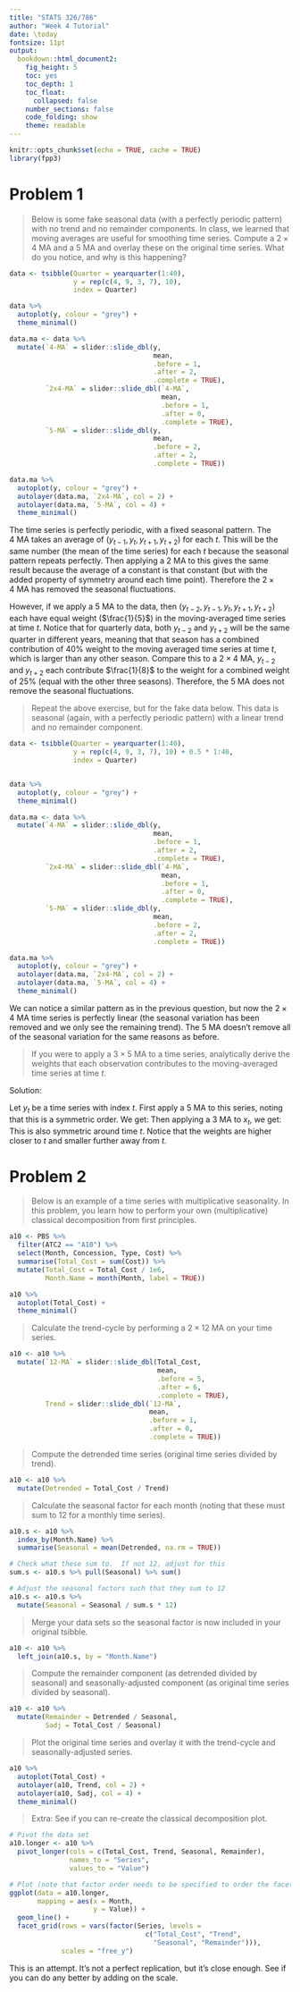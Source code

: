 ---
title: "STATS 326/786"
author: "Week 4 Tutorial"
date: \today
fontsize: 11pt
output:
  bookdown::html_document2:
    fig_height: 5
    toc: yes
    toc_depth: 1
    toc_float:
      collapsed: false
    number_sections: false
    code_folding: show
    theme: readable
---

```{r setup, include=FALSE}
knitr::opts_chunk$set(echo = TRUE, cache = TRUE)
library(fpp3)
```


# Problem 1

> Below is some fake seasonal data (with a perfectly periodic pattern) with no trend and no remainder components.  In class, we learned that moving averages are useful for smoothing time series. Compute a $2 \times 4~\text{MA}$ and a $5~\text{MA}$ and overlay these on the original time series.  What do you notice, and why is this happening?  

```{r, warning = FALSE}

data <- tsibble(Quarter = yearquarter(1:40),
                y = rep(c(4, 9, 3, 7), 10),
                index = Quarter)

data %>% 
  autoplot(y, colour = "grey") + 
  theme_minimal()

data.ma <- data %>%
  mutate(`4-MA` = slider::slide_dbl(y, 
                                    mean, 
                                    .before = 1, 
                                    .after = 2, 
                                    .complete = TRUE),
         `2x4-MA` = slider::slide_dbl(`4-MA`, 
                                      mean, 
                                      .before = 1, 
                                      .after = 0, 
                                      .complete = TRUE),
         `5-MA` = slider::slide_dbl(y, 
                                    mean, 
                                    .before = 2,
                                    .after = 2, 
                                    .complete = TRUE))

data.ma %>%
  autoplot(y, colour = "grey") +
  autolayer(data.ma, `2x4-MA`, col = 2) + 
  autolayer(data.ma, `5-MA`, col = 4) + 
  theme_minimal()

```

The time series is perfectly periodic, with a fixed seasonal pattern.  The $4 ~ \text{MA}$ takes an average of $(y_{t-1}, y_t, y_{t+1}, y_{t+2})$ for each $t$.  This will be the same number (the mean of the time series) for each $t$ because the seasonal pattern repeats perfectly. Then applying a $2~ \text{MA}$ to this gives the same result because the average of a constant is that constant (but with the added property of symmetry around each time point).  Therefore the $2\times 4~\text{MA}$ has removed the seasonal fluctuations.  

However, if we apply a $5 ~ \text{MA}$ to the data, then $(y_{t-2}, y_{t-1}, y_t, y_{t+1}, y_{t+2})$ each have equal weight ($\frac{1}{5}$) in the moving-averaged time series at time $t$.  Notice that for quarterly data, both $y_{t-2}$ and $y_{t+2}$ will be the same quarter in different years, meaning that that season has a combined contribution of 40\% weight to the moving averaged time series at time $t$, which is larger than any other season.  Compare this to a $2\times 4~\text{MA}$, $y_{t-2}$ and $y_{t+2}$ each contribute $\frac{1}{8}$ to the weight for a combined weight of 25\% (equal with the other three seasons).  Therefore, the $5 ~ \text{MA}$ does not remove the seasonal fluctuations.  


> Repeat the above exercise, but for the fake data below.  This data is seasonal (again, with a perfectly periodic pattern) with a linear trend and no remainder component.  

```{r, warning=FALSE}

data <- tsibble(Quarter = yearquarter(1:40),
                y = rep(c(4, 9, 3, 7), 10) + 0.5 * 1:40,
                index = Quarter)


data %>% 
  autoplot(y, colour = "grey") + 
  theme_minimal()

data.ma <- data %>%
  mutate(`4-MA` = slider::slide_dbl(y, 
                                    mean, 
                                    .before = 1, 
                                    .after = 2, 
                                    .complete = TRUE),
         `2x4-MA` = slider::slide_dbl(`4-MA`, 
                                      mean, 
                                      .before = 1, 
                                      .after = 0, 
                                      .complete = TRUE),
         `5-MA` = slider::slide_dbl(y, 
                                    mean,
                                    .before = 2,
                                    .after = 2,
                                    .complete = TRUE))

data.ma %>%
  autoplot(y, colour = "grey") +
  autolayer(data.ma, `2x4-MA`, col = 2) + 
  autolayer(data.ma, `5-MA`, col = 4) + 
  theme_minimal()

```

We can notice a similar pattern as in the previous question, but now the $2\times 4~\text{MA}$ time series is perfectly linear (the seasonal variation has been removed and we only see the remaining trend).  The $5~\text{MA}$ doesn't remove all of the seasonal variation for the same reasons as before.


> If you were to apply a $3 \times 5~\text{MA}$ to a time series, analytically derive the weights that each observation contributes to the moving-averaged time series at time $t$.  

Solution:

Let $y_t$ be a time series with index $t$.  First apply a $5~\text{MA}$ to this series, noting that this is a symmetric order.  We get:
\begin{equation*}
x_t = \frac{1}{5} y_{t-2} + \frac{1}{5} y_{t-1} + \frac{1}{5} y_t + \frac{1}{5} y_{t+1} + \frac{1}{5} y_{t+2}.  
\end{equation*}
Then applying a $3~\text{MA}$ to $x_t$, we get:
\begin{eqnarray*}
x^{'}_t &=& \frac{1}{3} x_{t-1} + \frac{1}{3} x_t + \frac{1}{3} x_{t+1} \\
&=& \frac{1}{15} y_{t-3} + \frac{2}{15} y_{t-2} + \frac{1}{5} y_{t-1} + \frac{1}{5} y_{t} + \frac{1}{5} y_{t+1} + \frac{2}{15} y_{t+2} + \frac{1}{15} y_{t+3}.
\end{eqnarray*}
This is also symmetric around time $t$.  Notice that the weights are higher closer to $t$ and smaller further away from $t$.  


# Problem 2

> Below is an example of a time series with multiplicative seasonality.  In this problem, you learn how to perform your own (multiplicative) classical decomposition from first principles.  

```{r}
a10 <- PBS %>%
  filter(ATC2 == "A10") %>%
  select(Month, Concession, Type, Cost) %>%
  summarise(Total_Cost = sum(Cost)) %>%
  mutate(Total_Cost = Total_Cost / 1e6,
         Month.Name = month(Month, label = TRUE)) 

a10 %>%
  autoplot(Total_Cost) + 
  theme_minimal()
```

> Calculate the trend-cycle by performing a $2\times 12~\text{MA}$ on your time series.

```{r}
a10 <- a10 %>%
  mutate(`12-MA` = slider::slide_dbl(Total_Cost,
                                     mean,
                                     .before = 5, 
                                     .after = 6, 
                                     .complete = TRUE),
         Trend = slider::slide_dbl(`12-MA`,
                                   mean, 
                                   .before = 1,
                                   .after = 0, 
                                   .complete = TRUE))
```
         
> Compute the detrended time series (original time series divided by trend).    
         
```{r}         
a10 <- a10 %>%
  mutate(Detrended = Total_Cost / Trend)
```

> Calculate the seasonal factor for each month (noting that these must sum to 12 for a monthly time series).  

```{r}

a10.s <- a10 %>%
  index_by(Month.Name) %>%
  summarise(Seasonal = mean(Detrended, na.rm = TRUE))

# Check what these sum to.  If not 12, adjust for this
sum.s <- a10.s %>% pull(Seasonal) %>% sum()

# Adjust the seasonal factors such that they sum to 12
a10.s <- a10.s %>%
  mutate(Seasonal = Seasonal / sum.s * 12)
```

> Merge your data sets so the seasonal factor is now included in your original tsibble.

```{r}
a10 <- a10 %>%
  left_join(a10.s, by = "Month.Name") 
```

> Compute the remainder component (as detrended divided by seasonal) and seasonally-adjusted component (as original time series divided by seasonal).

```{r}
a10 <- a10 %>%
  mutate(Remainder = Detrended / Seasonal,
         Sadj = Total_Cost / Seasonal)
```

> Plot the original time series and overlay it with the trend-cycle and seasonally-adjusted series.  

```{r, warning = FALSE}
a10 %>%
  autoplot(Total_Cost) +
  autolayer(a10, Trend, col = 2) +
  autolayer(a10, Sadj, col = 4) + 
  theme_minimal()
```

> Extra: See if you can re-create the classical decomposition plot.

```{r, warning = FALSE}
# Pivot the data set
a10.longer <- a10 %>%
  pivot_longer(cols = c(Total_Cost, Trend, Seasonal, Remainder),
               names_to = "Series",
               values_to = "Value")

# Plot (note that factor order needs to be specified to order the facets)
ggplot(data = a10.longer,
       mapping = aes(x = Month,
                     y = Value)) + 
  geom_line() + 
  facet_grid(rows = vars(factor(Series, levels = 
                                  c("Total_Cost", "Trend", 
                                    "Seasonal", "Remainder"))), 
             scales = "free_y")
```

This is an attempt.  It's not a perfect replication, but it's close enough.  See if you can do any better by adding on the scale.  